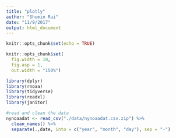```yaml
---
title: "plotly"
author: "Shumin Rui"
date: "11/9/2017"
output: html_document
---
```


```r
knitr::opts_chunk$set(echo = TRUE)

knitr::opts_chunk$set(
  fig.width = 10,
  fig.asp = 1,
  out.width = "150%")

library(dplyr)
library(rnoaa)
library(tidyverse)
library(readxl)
library(janitor)
```

```r
#read and clean the data
nynoaadat <- read_csv("./data/nynoaadat.csv.zip") %>%
  clean_names() %>% 
  separate(.,date, into = c("year", "month", "day"), sep = "-")
```

